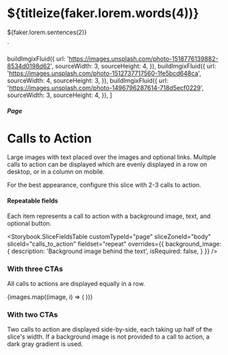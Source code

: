 


  <h1>${titleize(faker.lorem.words(4))}</h1>
  <p>${faker.lorem.sentences(2)}</p>
`

  buildImgixFluid({
    url: 'https://images.unsplash.com/photo-1518776139882-8534d0198d62',
    sourceWidth: 3,
    sourceHeight: 4,
  }),
  buildImgixFluid({
    url: 'https://images.unsplash.com/photo-1512737717560-1fe5bcd648ca',
    sourceWidth: 4,
    sourceHeight: 3,
  }),
  buildImgixFluid({
    url: 'https://images.unsplash.com/photo-1496796287614-718d5ecf0229',
    sourceWidth: 3,
    sourceHeight: 4,
  }),
]

<Meta title="Pages/Calls to Action" component={PageBodyCallsToAction} />

##### Page

# Calls to Action

Large images with text placed over the images and optional links. Multiple
calls to action can be displayed which are evenly displayed in a row on
desktop, or in a column on mobile.

For the best appearance, configure this slice with 2-3 calls to action.

#### Repeatable fields

Each item represents a call to action with a background image, text, and optional button.

<Storybook.SliceFieldsTable
  customTypeId="page"
  sliceZoneId="body"
  sliceId="calls_to_action"
  fieldset="repeat"
  overrides={{
    background_image: {
      description: 'Background image behind the text',
      isRequired: false,
    }
  }}
/>

### With three CTAs

All calls to actions are displayed equally in a row.

<Canvas withSource="none">
  <Story name="With three CTAs">
    <PageBodyCallsToAction nextSharesBg={false}>
      {images.map((image, i) => (
        <PageBodyCallsToAction.CTA
          key={i}
          label={faker.lorem.words(2)}
          textHTML={textHTML}
          buttonHref="#"
          backgroundImageFluid={image}
        />
      ))}
    </PageBodyCallsToAction>
  </Story>
</Canvas>

### With two CTAs

Two calls to action are displayed side-by-side, each taking up half of the
slice's width. If a background image is not provided to a call to action, a
dark gray gradient is used.

<Canvas withSource="none">
  <Story name="With two CTAs">
    <PageBodyCallsToAction nextSharesBg={false}>
      <PageBodyCallsToAction.CTA
        label={faker.lorem.words(2)}
        textHTML={textHTML}
        buttonHref="#"
        backgroundImageFluid={images[0]}
      />
      <PageBodyCallsToAction.CTA
        label={faker.lorem.words(1)}
        textHTML={textHTML}
        buttonHref="#"
      />
    </PageBodyCallsToAction>
  </Story>
</Canvas>
